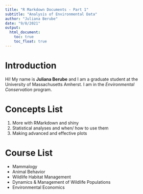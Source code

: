 ```yaml
---
title: "R Markdown Documents - Part 1"
subtitle: "Analysis of Environmental Data"
author: "Juliana Berube"
date: "9/8/2021"
output: 
  html_document:
    toc: true
    toc_float: true 
---
```


# Introduction

Hi! My name is **Juliana Berube** and I am a graduate student at the University of Massachusetts Amherst. I am in the *Environmental Conservation* program. 

# Concepts List

1. More with RMarkdown and shiny
2. Statistical analyses and when/ how to use them
3. Making advanced and effective plots

# Course List

* Mammalogy
* Animal Behavior
* Wildlife Habitat Management
* Dynamics & Management of Wildlife Populations
* Environmental Economics